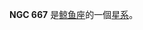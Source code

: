 {{NGCInfoBox|NGCID=NGC 667|發現者=法蘭克·穆勒|發現日期=1886年-月-日|其他編號=ESO 477-2|曆元=J2000.0|赤經=1時44分56.6秒
|赤緯=-22°55'9"|星座=鲸鱼座|星體=星系|星等=14.2|表面亮度=12.8|藍等=15.2}}

'''NGC 667''' 是[[鲸鱼座|鲸鱼座]]的一個[[星系|星系]]。

{{NGCReference|667}}
{{Catalogs|NGC=667}}

{{Galaxy-stub}}